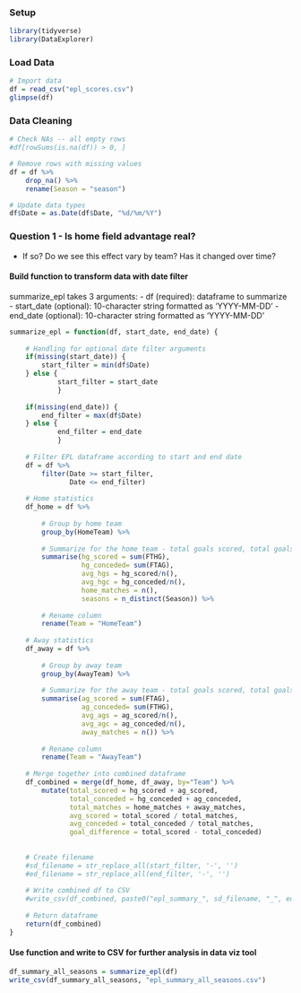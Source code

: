 
### Setup
```r
library(tidyverse)
library(DataExplorer)
```

### Load Data
```r
# Import data
df = read_csv("epl_scores.csv")
glimpse(df)
```

### Data Cleaning
```r
# Check NAs -- all empty rows
#df[rowSums(is.na(df)) > 0, ]

# Remove rows with missing values
df = df %>%
    drop_na() %>%
    rename(Season = "season")

# Update data types
df$Date = as.Date(df$Date, "%d/%m/%Y")
```

### Question 1 - Is home field advantage real?
- If so? Do we see this effect vary by team? Has it changed over time?

#### Build function to transform data with date filter

summarize_epl takes 3 arguments:
- df (required): dataframe to summarize
- start_date (optional): 10-character string formatted as 'YYYY-MM-DD'
- end_date (optional): 10-character string formatted as 'YYYY-MM-DD'

```r
summarize_epl = function(df, start_date, end_date) {
    
    # Handling for optional date filter arguments
    if(missing(start_date)) {
        start_filter = min(df$Date)
    } else {
            start_filter = start_date
            }
    
    if(missing(end_date)) {
        end_filter = max(df$Date) 
    } else {
            end_filter = end_date
            }
    
    # Filter EPL dataframe according to start and end date
    df = df %>%
        filter(Date >= start_filter,
               Date <= end_filter) 
    
    # Home statistics
    df_home = df %>%
    
        # Group by home team
        group_by(HomeTeam) %>%
    
        # Summarize for the home team - total goals scored, total goals conceded, avg goals scored, avg goals conceded
        summarise(hg_scored = sum(FTHG),
                  hg_conceded= sum(FTAG),
                  avg_hgs = hg_scored/n(),
                  avg_hgc = hg_conceded/n(), 
                  home_matches = n(),
                  seasons = n_distinct(Season)) %>%
        
        # Rename column
        rename(Team = "HomeTeam")
    
    # Away statistics
    df_away = df %>%
        
        # Group by away team
        group_by(AwayTeam) %>%
        
        # Summarize for the away team - total goals scored, total goals conceded, avg goals scored, avg goals conceded
        summarise(ag_scored = sum(FTAG),
                  ag_conceded= sum(FTHG),
                  avg_ags = ag_scored/n(),
                  avg_agc = ag_conceded/n(), 
                  away_matches = n()) %>%
        
        # Rename column
        rename(Team = "AwayTeam")
    
    # Merge together into combined dataframe
    df_combined = merge(df_home, df_away, by="Team") %>%
        mutate(total_scored = hg_scored + ag_scored,
               total_conceded = hg_conceded + ag_conceded,
               total_matches = home_matches + away_matches,
               avg_scored = total_scored / total_matches,
               avg_conceded = total_conceded / total_matches,
               goal_difference = total_scored - total_conceded)
    
    
    # Create filename
    #sd_filename = str_replace_all(start_filter, '-', '')
    #ed_filename = str_replace_all(end_filter, '-', '')
    
    # Write combined df to CSV
    #write_csv(df_combined, paste0("epl_summary_", sd_filename, "_", ed_filename,".csv"))
    
    # Return dataframe
    return(df_combined)
}

```

#### Use function and write to CSV for further analysis in data viz tool 

```r
df_summary_all_seasons = summarize_epl(df)
write_csv(df_summary_all_seasons, "epl_summary_all_seasons.csv")
```

